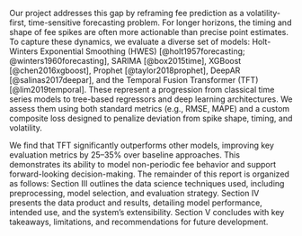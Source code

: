 Our project addresses this gap by reframing fee prediction as a volatility-first, time-sensitive forecasting problem. For longer horizons, the timing and shape of fee spikes are often more actionable than precise point estimates. To capture these dynamics, we evaluate a diverse set of models: Holt-Winters Exponential Smoothing (HWES) [@holt1957forecasting; @winters1960forecasting], SARIMA [@box2015time], XGBoost [@chen2016xgboost], Prophet [@taylor2018prophet], DeepAR [@salinas2017deepar], and the Temporal Fusion Transformer (TFT) [@lim2019temporal]. These represent a progression from classical time series models to tree-based regressors and deep learning architectures. We assess them using both standard metrics (e.g., RMSE, MAPE) and a custom composite loss designed to penalize deviation from spike shape, timing, and volatility.

We find that TFT significantly outperforms other models, improving key evaluation metrics by 25–35% over baseline approaches. This demonstrates its ability to model non-periodic fee behavior and support forward-looking decision-making. The remainder of this report is organized as follows: Section III outlines the data science techniques used, including preprocessing, model selection, and evaluation strategy. Section IV presents the data product and results, detailing model performance, intended use, and the system’s extensibility. Section V concludes with key takeaways, limitations, and recommendations for future development.